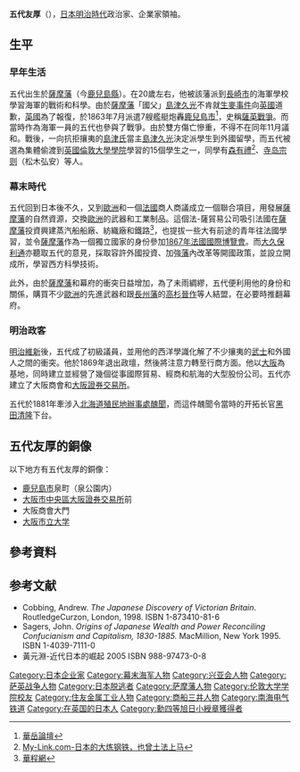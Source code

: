 {{Infobox Biography
| subject_name   =五代友厚
| image_name     = Godai Tomoatsu.gif
| image_size     = 250px
| image_caption  =五代友厚
| date_of_birth  = 1836年2月12日
| place_of_birth = {{JAP}}[[薩摩國|薩摩藩]]（今[[鹿兒島縣|鹿兒島縣]]）
| date_of_death  = 1885年9月25日
| place_of_death = {{JAP}}
| occupation     = 商人、<br />[[政治家|政治家]]}}
{{japanese
|japanese=五代友厚
|kana=ごだい ともあつ
|romaji=Godai Tomoatsu
}}
'''五代友厚'''（{{bd|1836年|2月12日|1885年|9月25日|catIdx=G}}），[[日本|日本]][[明治時代|明治時代]]政治家、企業家領袖。

== 生平 ==
=== 早年生活 ===
五代出生於[[薩摩國|薩摩藩]]（今[[鹿兒島縣|鹿兒島縣]]）。在20歲左右，他被該藩派到[[長崎市|長崎市]]的海軍學校學習海軍的戰術和科學。由於[[薩摩國|薩摩藩]]「國父」[[島津久光|島津久光]]不肯就[[生麥事件|生麥事件]]向[[英國|英國]]道歉，[[英國|英國]]為了報復，於1863年7月派遣7艘艦艇炮轟[[鹿兒島市|鹿兒島市]]<ref>[http://www.washeng.net/cgi-bin/hbbs-follow.cgi?action=form&type=current&lang=b5&forum=wanhua&article=118701&followup=5 華岳論壇]</ref>，史稱[[薩英戰爭|薩英戰爭]]。而當時作為海軍一員的五代也參與了戰爭。由於雙方傷亡慘重，不得不在同年11月議和。戰後，一向抗拒攘夷的[[島津氏|島津氏]]當主[[島津久光|島津久光]]決定派學生到外國留學，而五代被選為集體偷渡到[[英國|英國]][[倫敦大學學院|倫敦大學學院]]學習的15個學生之一，同學有[[森有禮|森有禮]]<ref>[http://www.my-link.cn/html/qwqk/dtts/wanguocaifeng/20070818/3920_7.html My-Link.com-日本的大炼钢铁，也曾土法上马 ]{{dead link|date=2017年11月 |bot=InternetArchiveBot |fix-attempted=yes }}</ref>、[[寺岛宗则|寺岛宗则]]（松木弘安）等人。

=== 幕末時代 ===
五代回到日本後不久，又到[[歐洲|歐洲]]和一個[[法國|法國]]商人商議成立一個聯合項目，用發展[[薩摩國|薩摩藩]]的自然資源，交換[[歐洲|歐洲]]的武器和工業制品。這個法-薩貿易公司吸引法國在[[薩摩國|薩摩藩]]投資興建蒸汽船船廠、紡織廠和鐵路<ref>[http://www.huachengnz.com/article/view_2538_4.html 華程網]{{Dead link|date=2018年8月 |bot=InternetArchiveBot |fix-attempted=yes }}</ref>，也提拔一些大有前途的青年往法國學習，並令[[薩摩國|薩摩藩]]作為一個獨立國家的身份參加[[1867年法國國際博覽會|1867年法國國際博覽會]]。而[[大久保利通|大久保利通]]亦聽取五代的意見，採取容許外國投資、加強[[藩_(日本)|藩]]內改革等開國政策，並設立開成所，學習西方科學技術。

此外，由於[[薩摩國|薩摩藩]]和幕府的衝突日益增加，為了未雨綢繆，五代便利用他的身份和關係，購買不少[[歐洲|歐洲]]的先進武器和跟[[長州藩|長州藩]]的[[高杉晉作|高杉晉作]]等人結盟，在必要時推翻幕府。

===明治政客===

[[明治維新|明治維新]]後，五代成了初級議員，並用他的西洋學識化解了不少攘夷的[[武士|武士]]和外國人之間的衝突。他於1869年退出政壇，然後將注意力轉至行商方面。他以[[大阪市|大阪]]為基地，同時建立並經營了幾個從事國際貿易、經商和航海的大型股份公司。五代亦建立了大阪商會和[[大阪證券交易所|大阪證券交易所]]。

五代於1881年牽涉入[[北海道殖民地辦事處醜聞|北海道殖民地辦事處醜聞]]，而這件醜聞令當時的开拓长官[[黑田清隆|黑田清隆]]下台。

== 五代友厚的銅像 ==
以下地方有五代友厚的銅像：
*[[鹿兒島市|鹿兒島市]]泉町（泉公園内）
*[[大阪市|大阪市]][[中央區_(大阪市)|中央區]][[大阪證券交易所|大阪證券交易所]]前
*大阪商會大門
*[[大阪市立大学|大阪市立大学]]

== 參考資料 ==
{{Commonscat|Godai_Tomoatsu}}
{{reflist}}

==参考文献==
* Cobbing, Andrew. ''The Japanese Discovery of Victorian Britain''. RoutledgeCurzon, London, 1998. ISBN 1-873410-81-6
* Sagers, John. ''Origins of Japanese Wealth and Power Reconciling Confucianism and Capitalism, 1830-1885.'' MacMillion, New York 1995. ISBN 1-4039-7111-0
*黃元淵-近代日本的崛起 2005 ISBN 988-97473-0-8

{{Authority control}}
{{DEFAULTSORT:Godai, Tomoatsu}}
[[Category:日本企业家|Category:日本企业家]]
[[Category:幕末海军人物|Category:幕末海军人物]]
[[Category:兴亚会人物|Category:兴亚会人物]]
[[Category:萨英战争人物|Category:萨英战争人物]]
[[Category:日本脱逃者|Category:日本脱逃者]]
[[Category:萨摩藩人物|Category:萨摩藩人物]]
[[Category:伦敦大学学院校友|Category:伦敦大学学院校友]]
[[Category:住友金属工业人物|Category:住友金属工业人物]]
[[Category:商船三井人物|Category:商船三井人物]]
[[Category:南海电气铁道|Category:南海电气铁道]]
[[Category:在英国的日本人|Category:在英国的日本人]]
[[Category:勳四等旭日小綬章獲得者|Category:勳四等旭日小綬章獲得者]]